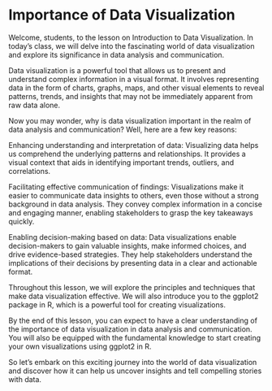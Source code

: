 # Importance of Data Visualization

Welcome, students, to the lesson on Introduction to Data Visualization. In today's class, we will delve into the fascinating world of data visualization and explore its significance in data analysis and communication.

Data visualization is a powerful tool that allows us to present and understand complex information in a visual format. It involves representing data in the form of charts, graphs, maps, and other visual elements to reveal patterns, trends, and insights that may not be immediately apparent from raw data alone.

Now you may wonder, why is data visualization important in the realm of data analysis and communication? Well, here are a few key reasons:

Enhancing understanding and interpretation of data: Visualizing data helps us comprehend the underlying patterns and relationships. It provides a visual context that aids in identifying important trends, outliers, and correlations.

Facilitating effective communication of findings: Visualizations make it easier to communicate data insights to others, even those without a strong background in data analysis. They convey complex information in a concise and engaging manner, enabling stakeholders to grasp the key takeaways quickly.

Enabling decision-making based on data: Data visualizations enable decision-makers to gain valuable insights, make informed choices, and drive evidence-based strategies. They help stakeholders understand the implications of their decisions by presenting data in a clear and actionable format.

Throughout this lesson, we will explore the principles and techniques that make data visualization effective. We will also introduce you to the ggplot2 package in R, which is a powerful tool for creating visualizations.

By the end of this lesson, you can expect to have a clear understanding of the importance of data visualization in data analysis and communication. You will also be equipped with the fundamental knowledge to start creating your own visualizations using ggplot2 in R.

So let's embark on this exciting journey into the world of data visualization and discover how it can help us uncover insights and tell compelling stories with data.
